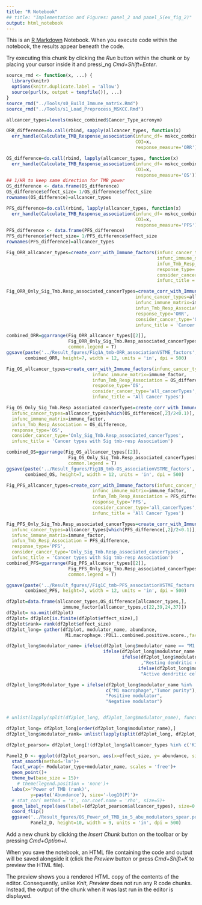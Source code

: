 ```yaml
---
title: "R Notebook"
## title: "Implementation and Figures: panel_2 and panel_5(ex_fig_2)"
output: html_notebook
---
```


This is an [R Markdown](http://rmarkdown.rstudio.com) Notebook. When you execute code within the notebook, the results appear beneath the code. 

Try executing this chunk by clicking the *Run* button within the chunk or by placing your cursor inside it and pressi_ng *Cmd+Shift+Enter*. 

<!-- sourcing data and function file-->
```r
source_rmd <- function(x, ...) {
  library(knitr)
  options(knitr.duplicate.label = 'allow')
  source(purl(x, output = tempfile()), ...)
}
source_rmd("../Tools/s0_Build_Immune_matrix.Rmd")
source_rmd("../Tools/s1_Load_Preprocess_MSKCC.Rmd")
```



<!-- Run s0 and s1 to load and preprocess the data and functions required-->
<!-- Calculate Response difference btw tmb-high vs low group-->
```r
allcancer_types=levels(mskcc_combined$Cancer_Type_acronym)

ORR_difference=do.call(rbind, sapply(allcancer_types, function(x)
  err_handle(Calculate_TMB_Response_association(infunc_df= mskcc_combined,
                                                COI=x,
                                                response_measure='ORR')) ))

OS_difference=do.call(rbind, lapply(allcancer_types, function(x)
  err_handle(Calculate_TMB_Response_association(infunc_df= mskcc_combined,
                                                COI=x,
                                                response_measure='OS'))) )
## 1/HR to keep same direction for TMB power
OS_difference <- data.frame(OS_difference)
OS_difference$effect_size= 1/OS_difference$effect_size
rownames(OS_difference)=allcancer_types

PFS_difference=do.call(rbind, lapply(allcancer_types, function(x)
  err_handle(Calculate_TMB_Response_association(infunc_df= mskcc_combined,
                                                COI=x,
                                                response_measure='PFS'))) )
PFS_difference <- data.frame(PFS_difference)
PFS_difference$effect_size= 1/PFS_difference$effect_size
rownames(PFS_difference)=allcancer_types
```
<!-- Figure 2B and extended_figure 2C-->
<!-- Immune determinants of tmb-response association Part 1: ORR-->
```r
Fig_ORR_allcancer_types=create_corr_with_Immune_factors(infunc_cancer_types=allcancer_types,
                                                        infunc_immune_matrix=immune_factor,
                                                        infun_Tmb_Resp_Association = ORR_difference,
                                                        response_type='ORR',
                                                        consider_cancer_type='all_cancerTypes',
                                                        infunc_title = 'All Cancer Types')

Fig_ORR_Only_Sig_Tmb.Resp_associated_cancerTypes=create_corr_with_Immune_factors(
                                                infunc_cancer_types=allcancer_types[which(ORR_difference[,2]/2<0.1)],
                                                infunc_immune_matrix=immune_factor,
                                                infun_Tmb_Resp_Association = ORR_difference,
                                                response_type='ORR',
                                                consider_cancer_type='Only_Sig_Tmb.Resp_associated_cancerTypes',
                                                infunc_title = 'Cancer types with Sig Power of TMB')

combined_ORR=ggarrange(Fig_ORR_allcancer_types[[2]], 
                       Fig_ORR_Only_Sig_Tmb.Resp_associated_cancerTypes[[2]], 
                       common.legend = T)
ggsave(paste('../Result_fgures/Fig1A_tmb-ORR_associationVSTME_factors','.pdf', sep ='' ),
       combined_ORR, height=7, width = 12, units = 'in', dpi = 500)

```
<!-- Figure 2A and extended_figure 2B-->
<!-- Immune determinants of tmb-response association Part 2: OS-->
```r
Fig_OS_allcancer_types=create_corr_with_Immune_factors(infunc_cancer_types=allcancer_types,
                                infunc_immune_matrix=immune_factor,
                                infun_Tmb_Resp_Association = OS_difference,
                                response_type='OS',
                                consider_cancer_type='all_cancerTypes',
                                infunc_title = 'All Cancer Types')

Fig_OS_Only_Sig_Tmb.Resp_associated_cancerTypes=create_corr_with_Immune_factors(
  infunc_cancer_types=allcancer_types[which(OS_difference[,2]/2<0.1)],
  infunc_immune_matrix=immune_factor,
  infun_Tmb_Resp_Association = OS_difference,
  response_type='OS',
  consider_cancer_type='Only_Sig_Tmb.Resp_associated_cancerTypes',
  infunc_title = 'Cancer types with Sig tmb-resp Association')

combined_OS=ggarrange(Fig_OS_allcancer_types[[2]], 
                       Fig_OS_Only_Sig_Tmb.Resp_associated_cancerTypes[[2]], 
                       common.legend = T)
ggsave(paste('../Result_fgures/Fig1B_tmb-OS_associationVSTME_factors','.pdf', sep ='' ),
       combined_OS, height=7, width = 12, units = 'in', dpi = 500)


```
<!-- extended_figure 2A-->
<!-- Immune determinants of tmb-response association Part 3: PFS-->
```r
Fig_PFS_allcancer_types=create_corr_with_Immune_factors(infunc_cancer_types=allcancer_types,
                                infunc_immune_matrix=immune_factor,
                                infun_Tmb_Resp_Association = PFS_difference,
                                response_type='PFS',
                                consider_cancer_type='all_cancerTypes',
                                infunc_title = 'All Cancer Types')

Fig_PFS_Only_Sig_Tmb.Resp_associated_cancerTypes=create_corr_with_Immune_factors(
  infunc_cancer_types=allcancer_types[which(PFS_difference[,2]/2<0.1)],
  infunc_immune_matrix=immune_factor,
  infun_Tmb_Resp_Association = PFS_difference,
  response_type='PFS',
  consider_cancer_type='Only_Sig_Tmb.Resp_associated_cancerTypes',
  infunc_title = 'Cancer types with Sig tmb-resp Association')
combined_PFS=ggarrange(Fig_PFS_allcancer_types[[2]], 
                       Fig_PFS_Only_Sig_Tmb.Resp_associated_cancerTypes[[2]], 
                       common.legend = T)

ggsave(paste('../Result_fgures//Fig1C_tmb-PFS_associationVSTME_factors', '.pdf', sep ='' ),
       combined_PFS, height=7, width = 12, units = 'in', dpi = 500)
```


<!-- Figure 2D (panel2)-->
```r
df2plot=data.frame(allcancer_types,OS_difference[allcancer_types,],
                     immune_factor[allcancer_types,c(22,39,24,37)])
df2plot= na.omit(df2plot)
df2plot= df2plot[is.finite(df2plot$effect_size),]
df2plot$rank= rank(df2plot$effect_size)
df2plot_long= gather(df2plot, modulator_name, abundance,
                      M1.macrophage.:PDL1..combined.positive.score.,factor_key = T )

df2plot_long$modulator_name= ifelse(df2plot_long$modulator_name == "M1.macrophage.", "M1 macrophage", 
                                    ifelse(df2plot_long$modulator_name == "Tumor.purity.", "Tumor purity",
                                           ifelse(df2plot_long$modulator_name == "Resting.dendritic.cells."
                                                  ,"Resting dendritic cells", 
                                                 ifelse(df2plot_long$modulator_name == "Active.dendritic.cells.",
                                                  "Active dendritic cells", "PDL1 combined positive score"))))

df2plot_long$Modulator_type = ifelse(df2plot_long$modulator_name %in% 
                                     c("M1 macrophage","Tumor purity"), 
                                     "Positive modulator", 
                                     "Negative modulator")


# unlist(lapply(split(df2plot_long, df2plot_long$modulator_name), function(x) rank(x[,6])))

df2plot_long= df2plot_long[order(df2plot_long$modulator_name),]
df2plot_long$modulator_rank= unlist(lapply(split(df2plot_long, df2plot_long$modulator_name), function(x) rank(x[,6])))

df2plot_pearson= df2plot_long[!(df2plot_long$allcancer_types %in% c('KIRC')),]

Panel2_D <- ggplot(df2plot_pearson, aes(x=effect_size, y= abundance, size= -log(P, 10))) + 
  stat_smooth(method='lm')+
  facet_wrap(~ Modulator_type+modulator_name, scales = 'free')+
  geom_point()+
  theme_bw(base_size = 15)+
    # theme(legend.position = 'none')+
  labs(x='Power of TMB (rank)',
         y=paste('Abundance'), size='-log10(P)')+
  # stat_cor( method = 's', cor.coef.name = 'rho', size=5)+
  geom_label_repel(aes(label=(df2plot_pearson$allcancer_types), size=0.9))+
  coord_flip()
  ggsave('../Result_fgures/OS_Power_of_TMB_in_5_abu_modulators_spear.pdf',
         Panel2_D, height=10, width = 9, units = 'in', dpi = 500)

```




Add a new chunk by clicking the *Insert Chunk* button on the toolbar or by pressing *Cmd+Option+I*.

When you save the notebook, an HTML file containing the code and output will be saved alongside it (click the *Preview* button or press *Cmd+Shift+K* to preview the HTML file). 

The preview shows you a rendered HTML copy of the contents of the editor. Consequently, unlike *Knit*, *Preview* does not run any R code chunks. Instead, the output of the chunk when it was last run in the editor is displayed.

